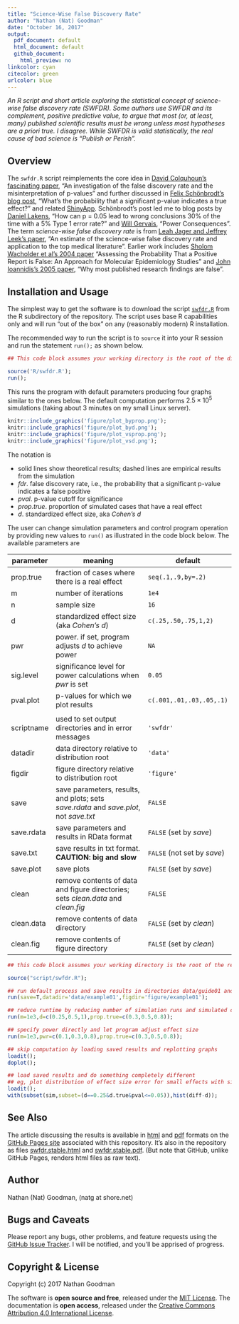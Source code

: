 ```yaml
---
title: "Science-Wise False Discovery Rate"
author: "Nathan (Nat) Goodman"
date: "October 16, 2017"
output:
  pdf_document: default
  html_document: default
  github_document:
    html_preview: no
linkcolor: cyan
citecolor: green
urlcolor: blue
---
```

<!-- README.md is generated from README.Rmd. Please edit that file -->

*An R script and short article exploring the statistical concept of science-wise false discovery rate (SWFDR). Some authors use SWFDR and its complement, positive predictive value, to argue that most (or, at least, many) published scientific results must be wrong unless most hypotheses are a priori true. I disagree. While SWFDR is valid statistically, the real cause of bad science is "Publish or Perish".*

## Overview
The `swfdr.R` script reimplements the core idea in 
[David Colquhoun's fascinating paper](http://rsos.royalsocietypublishing.org/content/1/3/140216), "An investigation of the false discovery rate and the misinterpretation of p-values" and further discussed in [Felix Schönbrodt's blog post](http://www.nicebread.de/whats-the-probability-that-a-significant-p-value-indicates-a-true-effect/), "What’s the probability that a significant p-value indicates a true effect?" and related  [ShinyApp](http://shinyapps.org/apps/PPV/). Schönbrodt's post led me to blog posts by [Daniel Lakens](http://daniellakens.blogspot.de/2015/09/how-can-p-005-lead-to-wrong-conclusions.html), “How can p = 0.05 lead to wrong conclusions 30% of the time with a 5% Type 1 error rate?” and [Will Gervais](http://willgervais.com/blog/2014/9/24/power-consequences), “Power Consequences”. The term *science-wise false discovery rate* is from [Leah Jager and Jeffrey Leek's paper](http://doi.org/10.1093/biostatistics/kxt007), "An estimate of the science-wise false discovery rate and application to the top medical literature". Earlier work includes [Sholom Wacholder et al's 2004 paper](https://academic.oup.com/jnci/article/96/6/434/2606750/) "Assessing the Probability That a Positive Report is False: An Approach for Molecular Epidemiology Studies" and [John Ioannidis’s 2005 paper](http://dx.plos.org/10.1371/journal.pmed.0020124), “Why most published research findings are false”.

## Installation and Usage
The simplest way to get the software is to download the script [`swfdr.R`](https://github.com/natgoodman/swfdr/blob/master/R/swfdr.R) from the R subdirectory of the repository. The script uses base R capabilities only and will run "out of the box" on any (reasonably modern) R installation. 

The recommended way to run the script is to `source` it into your R session and run the statement `run();`  as shown below.

``` r
## This code block assumes your working directory is the root of the distribution.

source('R/swfdr.R');
run();
```

This runs the program with default parameters producing four graphs similar to the ones below.  The default computation performs $2.5 \times 10^5$ simulations (taking about 3 minutes on my small Linux server).

```r
knitr::include_graphics('figure/plot_byprop.png');
knitr::include_graphics('figure/plot_byd.png');
knitr::include_graphics('figure/plot_vsprop.png');
knitr::include_graphics('figure/plot_vsd.png');
```

The notation is

-  solid lines show theoretical results; dashed lines are empirical results from the simulation 
-  *fdr*. false discovery rate, i.e., the probability that a significant p-value indicates a false positive
-  *pval*. p-value cutoff for significance
-  *prop.true*. proportion of simulated cases that have a real effect
-  *d*. standardized effect size, aka *Cohen's d*

The user can change simulation parameters and control program operation by providing new values to `run()` as illustrated in the code block below. The available parameters are

| parameter |     meaning     | default |
| ------------- | -------------------------------------------- | ------------- |
| prop.true | fraction of cases where there is a real effect | `seq(.1,.9,by=.2)` |
| m | number of iterations | `1e4` |
| n | sample size | `16` |
| d | standardized effect size (aka *Cohen's d*) | `c(.25,.50,.75,1,2)` |
| pwr | power. if set, program adjusts *d* to achieve power | `NA` |
| sig.level | significance level for power calculations when *pwr* is set | `0.05` |
| pval.plot | p-values for which we plot results | `c(.001,.01,.03,.05,.1)` |
|  |  | |
| scriptname | used to set output directories and in error messages |`'swfdr'` |
| datadir | data directory relative to distribution root | `'data'` |
| figdir | figure directory relative to distribution root | `'figure'` |
| save | save parameters, results, and plots; sets *save.rdata* and *save.plot*, not *save.txt* | `FALSE` |
| save.rdata | save parameters and results in RData format | `FALSE` (set by *save*)|
| save.txt | save results in txt format. **CAUTION: big and slow** | `FALSE` (not set by *save*) |
| save.plot | save plots | `FALSE` (set by *save*)|
| clean | remove contents of data and figure directories; sets *clean.data* and *clean.fig* | `FALSE` |
| clean.data | remove contents of data directory | `FALSE` (set by *clean*) |
| clean.fig | remove contents of figure directory | `FALSE` (set by *clean*) |

``` r
## this code block assumes your working directory is the root of the repository

source("script/swfdr.R");

## run default process and save results in directories data/guide01 and figure/guide01
run(save=T,datadir='data/example01',figdir='figure/example01');

## reduce runtime by reducing number of simulation runs and simulated cases
run(m=1e3,d=c(0.25,0.5,1),prop.true=c(0.3,0.5,0.8));

## specify power directly and let program adjust effect size
run(m=1e3,pwr=c(0.1,0.3,0.8),prop.true=c(0.3,0.5,0.8));

## skip computation by loading saved results and replotting graphs
loadit();
doplot();

## load saved results and do something completely different
## eg, plot distribution of effect size error for small effects with significant p-values 
loadit();
with(subset(sim,subset=(d==0.25&d.true&pval<=0.05)),hist(diff-d));
```

## See Also

The article discussing the results is available in [html](https://natgoodman.github.io/swfdr/swfdr.stable.html) and [pdf](https://natgoodman.github.io/swfdr/swfdr.stable.pdf) formats on the [GitHub Pages site](https://natgoodman.github.io/swfdr) associated with this repository. It's also in the repository as files [swfdr.stable.html](swfdr.stable.html) and [swfdr.stable.pdf](swfdr.stable.pdf). (But note that GitHub, unlike GitHub Pages, renders html files as raw text).

## Author

Nathan (Nat) Goodman, (natg at shore.net)

## Bugs and Caveats

Please report any bugs, other problems, and feature requests using the [GitHub Issue Tracker](https://github.com/natgoodman/swfdr/issues). I will be notified, and you'll be apprised of progress.

## Copyright & License

Copyright (c) 2017 Nathan Goodman

The software is **open source and free**, released under the [MIT License](https://opensource.org/licenses/MIT). The documentation is **open access**, released under the [Creative Commons Attribution 4.0 International License](https://creativecommons.org/licenses/by/4.0).

